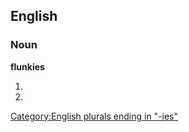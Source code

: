==English==

===Noun===
'''flunkies'''

# {{alternative plural of|[[flunkey]]|[[flunkeys]]}}
# {{plural of|[[flunky]]}}


[[Category:English plurals ending in "-ies"]]